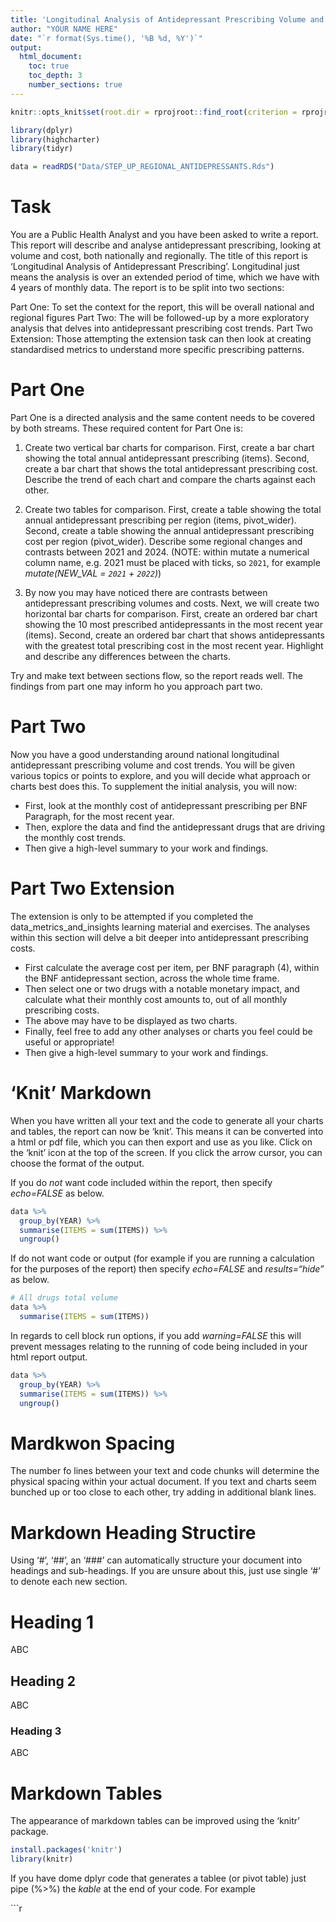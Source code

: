 ```yaml
---
title: 'Longitudinal Analysis of Antidepressant Prescribing Volume and Cost'
author: "YOUR NAME HERE"
date: "`r format(Sys.time(), '%B %d, %Y')`"
output: 
  html_document:
    toc: true 
    toc_depth: 3  
    number_sections: true 
---
```


```r
knitr::opts_knit$set(root.dir = rprojroot::find_root(criterion = rprojroot::is_rstudio_project))
```

```r
library(dplyr)
library(highcharter)
library(tidyr)

data = readRDS("Data/STEP_UP_REGIONAL_ANTIDEPRESSANTS.Rds")
```


# Task

You are a Public Health Analyst and you have been asked to write a report.
This report will describe and analyse antidepressant prescribing, looking at volume and cost, both nationally and regionally.
The title of this report is 'Longitudinal Analysis of Antidepressant Prescribing'.
Longitudinal just means the analysis is over an extended period of time, which we have with 4 years of monthly data.
The report is to be split into two sections:

Part One: To set the context for the report, this will be overall national and regional figures 
Part Two: The will be followed-up by a more exploratory analysis that delves into antidepressant prescribing cost trends.
Part Two Extension: Those attempting the extension task can then look at creating standardised metrics to understand more specific prescribing patterns.


# Part One

Part One is a directed analysis and the same content needs to be covered by both streams.
These required content for Part One is: 

1. Create two vertical bar charts for comparison.
   First, create a bar chart showing the total annual antidepressant prescribing  (items).
   Second, create a bar chart that shows the total antidepressant prescribing cost.
   Describe the trend of each chart and compare the charts against each other.
   
2. Create two tables for comparison.
   First, create a table showing the total annual antidepressant prescribing per region (items, pivot_wider).
   Second, create a table showing the annual antidepressant prescribing cost per region (pivot_wider). 
   Describe some regional changes and contrasts between 2021 and 2024.
   (NOTE: within mutate a numerical column name, e.g. 2021 must be placed with ticks, so `2021`, for example *mutate(NEW_VAL = `2021` + `2022`)*)
   
3. By now you may have noticed there are contrasts between antidepressant prescribing volumes and costs.
   Next, we will create two horizontal bar charts for comparison.
   First, create an ordered bar chart showing the 10 most prescribed antidepressants in the most recent year (items).
   Second, create an ordered bar chart that shows antidepressants with the greatest total prescribing cost in the most recent year.
   Highlight and describe any differences between the charts. 
   
Try and make text between sections flow, so the report reads well.
The findings from part one may inform ho you approach part two.


# Part Two

Now you have a good understanding around national longitudinal antidepressant prescribing volume and cost trends.
You will be given various topics or points to explore, and you will decide what approach or charts best does this.
To supplement the initial analysis, you will now:

- First, look at the monthly cost of antidepressant prescribing per BNF Paragraph, for the most recent year.
- Then, explore the data and find the antidepressant drugs that are driving the monthly cost trends.
- Then give a high-level summary to your work and findings.


# Part Two Extension

The extension is only to be attempted if you completed the data_metrics_and_insights learning material and exercises. 
The analyses within this section will delve a bit deeper into antidepressant prescribing costs.

- First calculate the average cost per item, per BNF paragraph (4), within the BNF antidepressant section, across the whole time frame.
- Then select one or two drugs with a notable monetary impact, and calculate what their monthly cost amounts to, out of all monthly prescribing costs.
- The above may have to be displayed as two charts.
- Finally, feel free to add any other analyses or charts you feel could be useful or appropriate! 
- Then give a high-level summary to your work and findings.


# 'Knit' Markdown

When you have written all your text and the code to generate all your charts and tables, the report can now be 'knit'.
This means it can be converted into a html or pdf file, which you can then export and use as you like.
Click on the 'knit' icon at the top of the screen.
If you click the arrow cursor, you can choose the format of the output.

If you do *not* want code included within the report, then specify *echo=FALSE* as below.

```r
data %>% 
  group_by(YEAR) %>% 
  summarise(ITEMS = sum(ITEMS)) %>% 
  ungroup()
```

If do not want code or output (for example if you are running a calculation for the purposes of the report) then specify *echo=FALSE* and *results="hide"* as below.

```r
# All drugs total volume
data %>% 
  summarise(ITEMS = sum(ITEMS))
```

In regards to cell block run options, if you add *warning=FALSE* this will prevent messages relating to the running of code being included in your html report output.

```r
data %>% 
  group_by(YEAR) %>% 
  summarise(ITEMS = sum(ITEMS)) %>% 
  ungroup()
```

# Mardkwon Spacing

The number fo lines between your text and code chunks will determine the physical spacing within your actual document.
If you text and charts seem bunched up or too close to each other, try adding in additional blank lines.

# Markdown Heading Structire

Using '#', '##', an '###' can automatically structure your document into headings and sub-headings.
If you are unsure about this, just use single '#' to denote each new section.  

# Heading 1

ABC

## Heading 2

ABC

### Heading 3

ABC

# Markdown Tables 

The appearance of markdown tables can be improved using the 'knitr' package.

```r
install.packages('knitr')
library(knitr)
```

If you have dome dplyr code that generates a tablee (or pivot table) just pipe (%>%) the *kable* at the end of your code. For example

```r
